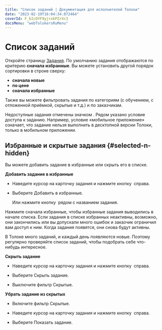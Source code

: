 ```yaml
---
title: "Список заданий | Документация для исполнителей Толоки"
date: "2023-02-19T16:04:34.072464"
coverId: F_bIcOYF9yjrxkPZrXc3
docsMenu: "webTolokersRuMenu"
---
```


# Список заданий

Откройте страницу [Задания](https://toloka.yandex.ru/tasks). По умолчанию задания отображаются по критерию **сначала избранные**. Вы можете установить другой порядок сортировки в строке сверху:

- **сначала новые**
- **по цене**
- **сначала избранные**

Также вы можете фильтровать задания по категориям (с обучением, с отложенной приёмкой, скрытые и т.д.) и по заказчикам.

Недоступные задания отмечены значком <img src="https://yastatic.net/s3/doc-binary/src/support/toloka-tolokers/ru/lock.svg" alt="" />. Рядом указано условие доступа к заданию. Например, условие «мобильное приложение» означает, что задание нельзя выполнить в десктопной версии Толоки, только в мобильном приложении.

## Избранные и скрытые задания {#selected-n-hidden}

Вы можете добавить задание в избранные или скрыть его в списке.

**Добавить задание в избранные**

- Наведите курсор на карточку задания и нажмите кнопку <img src="https://tlkfrontprod.azureedge.net/portal-production/static/uploaded/images/1677847613863/1677847613863_original_svg.svg" alt="" /> справа.

- Выберите Добавить в избранные.

    Или нажмите кнопку <img src="https://tlkfrontprod.azureedge.net/portal-production/static/uploaded/images/1677848154081/1677848154081_original_svg.svg" alt="" /> рядом с названием задания.

Нажмите сначала избранные, чтобы избранные задания выводились в начале списка. Если задания в списке избранных неактивны, возможно, они закончились или вы допускали много ошибок и заказчик ограничил вам доступ к ним. Когда задания появятся, они снова будут активны.

<Note mode="tip" title="Совет">

В Толоке много заданий, и каждый день появляются новые. Поэтому регулярно проверяйте список заданий, чтобы подобрать себе что-нибудь интересное.

</Note>

**Скрыть задание**

- Наведите курсор на карточку задания и нажмите кнопку <img src="https://tlkfrontprod.azureedge.net/portal-production/static/uploaded/images/1677847613863/1677847613863_original_svg.svg" alt="" /> справа.

- Выберите Скрыть задание.

- Выключите фильтр Скрытые.

**Убрать задание из скрытых**

- Включите фильтр Скрытые.

- Наведите курсор на карточку задания и нажмите кнопку <img src="https://tlkfrontprod.azureedge.net/portal-production/static/uploaded/images/1677847613863/1677847613863_original_svg.svg" alt="" /> справа.

- Выберите Показать задание.
